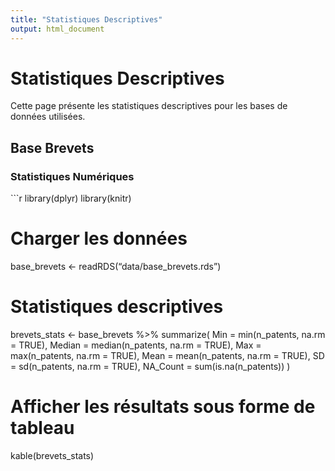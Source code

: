 ```yaml
---
title: "Statistiques Descriptives"
output: html_document
---
```

# Statistiques Descriptives

Cette page présente les statistiques descriptives pour les bases de données utilisées.

## Base Brevets

### Statistiques Numériques

```r
library(dplyr)
library(knitr)

# Charger les données
base_brevets <- readRDS("data/base_brevets.rds")

# Statistiques descriptives
brevets_stats <- base_brevets %>%
  summarize(
    Min = min(n_patents, na.rm = TRUE),
    Median = median(n_patents, na.rm = TRUE),
    Max = max(n_patents, na.rm = TRUE),
    Mean = mean(n_patents, na.rm = TRUE),
    SD = sd(n_patents, na.rm = TRUE),
    NA_Count = sum(is.na(n_patents))
  )

# Afficher les résultats sous forme de tableau
kable(brevets_stats)

